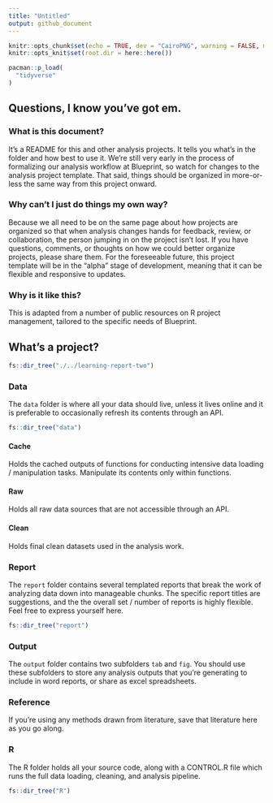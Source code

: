 ```yaml
---
title: "Untitled"
output: github_document
---
```


```r
knitr::opts_chunk$set(echo = TRUE, dev = "CairoPNG", warning = FALSE, message = FALSE)
knitr::opts_knit$set(root.dir = here::here())
```

```r
pacman::p_load(
  "tidyverse"
)
```


## Questions, I know you've got em. 

### What is this document? 

It's a README for this and other analysis projects. 
It tells you what's in the folder and how best to use it. 
We're still very early in the process of formalizing our analysis workflow at Blueprint, so watch for changes to the analysis project template. 
That said, things should be organized in more-or-less the same way from this project onward. 

### Why can't I just do things my own way? 

Because we all need to be on the same page about how projects are organized so that when analysis changes hands for feedback, review, or collaboration, the person jumping in on the project isn't lost. 
If you have questions, comments, or thoughts on how we could better organize projects, please share them. 
For the foreseeable future, this project template will be in the "alpha" stage of development, meaning that it can be flexible and responsive to updates. 

### Why is it like this? 

This is adapted from a number of public resources on R project management, tailored to the specific needs of Blueprint. 

## What's a project?

```r
fs::dir_tree("./../learning-report-two")
```


### Data 

The `data` folder is where all your data should live, unless it lives online and it is preferable to occasionally refresh its contents through an API. 


```r
fs::dir_tree("data")
```

#### Cache

Holds the cached outputs of functions for conducting intensive data loading / manipulation tasks. 
Manipulate its contents only within functions.

#### Raw

Holds all raw data sources that are not accessible through an API. 

#### Clean

Holds final clean datasets used in the analysis work. 

### Report 

The `report` folder contains several templated reports that break the work of analyzing data down into manageable chunks. 
The specific report titles are suggestions, and the the overall set / number of reports is highly flexible. 
Feel free to express yourself here. 

```r
fs::dir_tree("report")
```

### Output

The `output` folder contains two subfolders `tab` and `fig`. You should use these subfolders to store any analysis outputs that you're generating to include in word reports, or share as excel spreadsheets. 

### Reference

If you're using any methods drawn from literature, save that literature here as you go along.

### R

The R folder holds all your source code, along with a CONTROL.R file which runs the full data loading, cleaning, and analysis pipeline. 

```r
fs::dir_tree("R")
```
